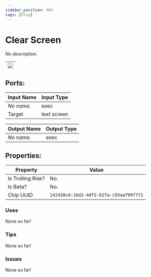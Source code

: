 ```yaml
---
sidebar_position: 604
tags: [Chip]
---
```


# Clear Screen


*No description.*

| ![](https://images-ext-2.discordapp.net/external/MPmIaQzlEPmgGWlgi-WxBBXt0Bjv_zWPkg1y1f_sy3s/https/www.recroomcircuits.com/image/circuit/absolute-value?width=206&height=108) |
|-----|

## Ports:

| Input Name | Input Type |
|-----------|-----------|
| *No name.* | exec |
| Target | text screen |

| Output Name | Output Type |
|-----------|-----------|
| *No name.* | exec |

## Properties:

| Property  | Value |
|-------------------|-----------|
| Is Trolling Risk? | No. |
| Is Beta? | No. |
| Chip UUID | `142438cd-1bd2-4df2-b2fa-c93aaf99f771` |

### Uses

None so far!

### Tips

None so far!

### Issues

None so far!